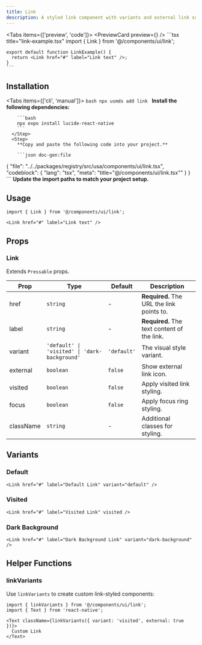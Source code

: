 ```yaml
---
title: Link
description: A styled link component with variants and external link support.
---
```



<Tabs items={['preview', 'code']}>
  <Tab value="preview">
    <PreviewCard preview={<LinkPreview />} />
  </Tab>
  <Tab value="code">
    ```tsx title="link-example.tsx"
    import { Link } from '@/components/ui/link';

    export default function LinkExample() {
      return <Link href="#" label="Link text" />;
    }
    ```
  </Tab>
</Tabs>

## Installation

<Tabs items={['cli', 'manual']}>
  <Tab value="cli">
    ```bash
    npx usmds add link
    ```
  </Tab>
  <Tab value="manual">
    <Steps>
      <Step>
        **Install the following dependencies:**

        ```bash
        npx expo install lucide-react-native
        ```
      </Step>
      <Step>
        **Copy and paste the following code into your project.**

        ```json doc-gen:file
{
  "file": "../../packages/registry/src/usa/components/ui/link.tsx",
  "codeblock": {
    "lang": "tsx",
    "meta": "title=\"@/components/ui/link.tsx\""
  }
}
        ```
      </Step>
      <Step>
        **Update the import paths to match your project setup.**
      </Step>
    </Steps>
  </Tab>
</Tabs>

## Usage

```tsx
import { Link } from '@/components/ui/link';

<Link href="#" label="Link text" />
```

## Props

### Link

Extends `Pressable` props.

| Prop | Type | Default | Description |
|------|------|---------|-------------|
| href | `string` | - | **Required.** The URL the link points to. |
| label | `string` | - | **Required.** The text content of the link. |
| variant | `'default' \| 'visited' \| 'dark-background'` | `'default'` | The visual style variant. |
| external | `boolean` | `false` | Show external link icon. |
| visited | `boolean` | `false` | Apply visited link styling. |
| focus | `boolean` | `false` | Apply focus ring styling. |
| className | `string` | - | Additional classes for styling. |

## Variants

### Default

```tsx
<Link href="#" label="Default Link" variant="default" />
```

### Visited

```tsx
<Link href="#" label="Visited Link" visited />
```

### Dark Background

```tsx
<Link href="#" label="Dark Background Link" variant="dark-background" />
```


## Helper Functions

### linkVariants

Use `linkVariants` to create custom link-styled components:

```tsx
import { linkVariants } from '@/components/ui/link';
import { Text } from 'react-native';

<Text className={linkVariants({ variant: 'visited', external: true })}>
  Custom Link
</Text>
```
